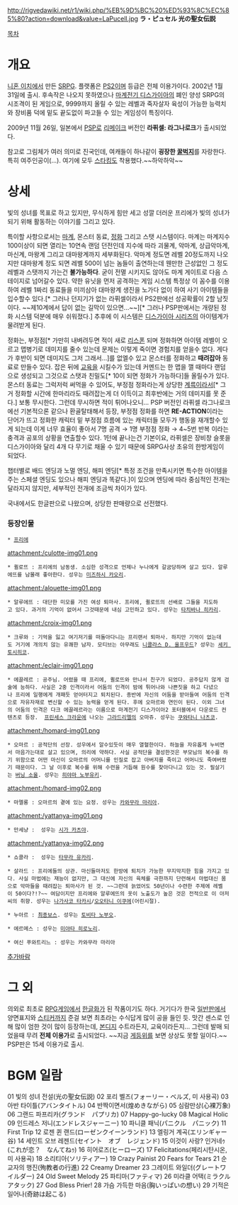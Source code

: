 http://rigvedawiki.net/r1/wiki.php/%EB%9D%BC%20%ED%93%8C%EC%85%80?action=download&value=LaPucell.jpg
'''ラ・ピュセル 光の聖女伝説'''

[[목차]]
= 개요 =
[[니혼 이치]]에서 만든 [[SRPG]]. 플랫폼은 [[PS2]]이며 등급은 전체 이용가이다. 2002년 1월 31일에 출시. 후속작은 나오지 못하였으나 [[마계전기 디스가이아]]의 폐인 양성 SRPG의 시조격이 된 게임으로, 9999까지 올릴 수 있는 레벨과 죽자살자 육성이 가능한 능력치와 장비품 덕에 밑도 끝도없이 파고들 수 있는 게임성이 특징이다. 

2009년 11월 26일, 일본에서 [[PSP]]로 [[리메이크]] 버전인 '''라퓌셀: 라그나로크'''가 출시되었다.

참고로 그림체가 여러 의미로 진국인데, 여캐들이 하나같이 '''굉장한 [[꿀벅지]]'''를 자랑한다. 특히 여주인공이(...). 여기에 모두 [[스타킹]]도 착용했다.~~하악하악~~
= 상세 =
빛의 성녀를 목표로 하고 있지만, 무식하게 힘만 세고 성깔 더러운 프리에가 빛의 성녀가 되기 위해 활동하는 이야기를 그리고 있다.

특이할 사항으로서는 [[마계]], 몬스터 동료, [[정화]] 그리고 스탯 시스템이다.
마계는 마계지수 100이상이 되면 열리는 10연속 랜덤 던전인데 지수에 따라 괴물계, 악마계, 상급악마계, 마신계, 마왕계 그리고 대마왕계까지 세부화된다. 악마계 정도면 레벨 20정도까지 나오지만 대마왕계 정도 되면 레벨 500이 넘는 놈들이 출연하는데 웬만한 근성없인 그 정도 레벨과 스탯까지 가는건 '''불가능하다'''. 굳이 전멸 시키지도 않아도 마계 게이트로 다음 스테이지로 넘어갈수 있다. 약한 유닛을 먼저 공격하는 게임 시스템 특정상 이 꼼수를 이용하여 레벨 1짜리 동료들을 미끼삼아 대마왕계 생진을 노가다 없이 하여 사기 아이템들을 입수할수 있다.[* 그러나 던지기가 없는 라퓌셀이라서 PS2판에선 성공확률이 2할 남짓이다. ~~제10계에서 답이 없는 길막이 있으면...~~][* 그러나 PSP판에서는 개량된 정화 시스템 덕분에 매우 쉬워졌다.]  추후에 이 시스템은 [[디스가이아 시리즈]]의 아이템계가 물려받게 된다.

정화는, 부정점[* 가만히 내벼려두면 적이 새로 [[리스폰]] 되며 정화하면 아이템 레벨이 오르고 맵병기로 데미지를 줄수 있는데 문제는 이렇게 죽이면 경험치를 얻을수 없다. 게다가 후반이 되면 데미지도 그저 그래서...]를 없엘수 있고 몬스터를 정화하고 '''때려잡아''' 동료로 만들수 있다. 잡은 뒤에 [[교육]]을 시킬수가 있는데 커멘드는 한 맵을 깰 때마다 랜덤으로 생성되고 그것으로 스탯과 친밀도[* 10이 되면 정화가 가능하다]들 올릴수가 있다. 몬스터 동료는 그럭저럭 써먹을 수 있어도, 부정점 정화라는게 상당한 [[계륵]]이라서[* 그거 정화할 시간에 한마리라도 때려잡는게 더 이득이고 최후반에는 거의 데미지를 못 준다.] 보통 무시한다. 그런데 무시하면 적이 튀어나오니... PSP 버전인 라퓌셀 라그나로크에선 기본적으론 같으나 환골탈태해서 등장, 부정점 정화를 하면 '''RE-ACTION'''이라는 단어가 뜨고 정화한 캐릭터 밑 부정점 흐름에 있는 캐릭터들 모두가 행동을 재개할수 있게 되는데 이게 너무 효율이 좋아서 7명 공격 → 1명 부정점 정화 → 4~5번 반복 이라는 충격과 공포의 상황을 연출할수 있다. 1턴에 끝나는건 기본이요, 라퓌셀은 장비창 슬롯을 디스가이아와 달리 4개 다 무기로 채울 수 있기 때문에 SRPG사상 초유의 한방게임이 되었다.

챕터별로 배드 엔딩과 노멀 엔딩, 해피 엔딩[* 특정 조건을 만족시키면 특수한 아이템을 주는 스페셜 엔딩도 있으나 해피 엔딩과 똑같다.]이 있으며 엔딩에 따라 중심적인 전개는 달라지지 않지만, 세부적인 전개에 조금씩 차이가 있다.

국내에서도 한글판으로 나왔으며, 상당한 판매량으로 선전했다.

=== 등장인물 ===
 * [[프리에]]

attachment:/culotte-img01.png
 * 퀼로뜨 : 프리에의 남동생. 소심한 성격으로 언제나 누나에게 갈굼당하며 살고 있다. 알루에뜨를 남몰래 좋아한다. 성우는 [[미즈하시 카오리]].

attachment:/alouette-img01.png
 * 알루에뜨 : 대단한 미모를 가진 여성 퇴마사. 프리에, 퀼로뜨의 선배로 그들을 지도하고 있다. 과거의 기억이 없어서 그것때문에 내심 고민하고 있다. 성우는 [[타치바나 히카리]].

attachment:/croix-img01.png
 * 크루와 : 기억을 잃고 여기저기를 떠돌아다니는 프리랜서 퇴마사. 하지만 기억이 없는데도 거기에 개의치 않는 유쾌한 남자. 모티브는 아무래도 [[니콜라스 D. 울프우드]]? 성우는 [[세키 토시히코]].

attachment:/eclair-img01.png
 * 에끌레르 : 공주님. 어렸을 때 프리에, 퀼로뜨와 만나서 친구가 되었다. 공주답지 않게 검술에 능하다. 사실은 2중 인격이라서 어둠의 인격이 밤에 튀어나와 나쁜짓을 하고 다녔으나 프리에 일행에게 개패듯 얻어터지고 퇴치된다. 종반에 자신의 어둠을 받아들여 어둠의 인격으로 자유자재로 변신할 수 있는 능력을 얻게 된다. 후에 오마르와 연인이 된다. 이외 그녀의 어둠의 인격은 다크 에끌레르라는 이름으로 마계전기 디스가이아2 포터블에서 다운로드 컨텐츠로 등장.  [[프린세스 크라운]]에 나오는 [[그라드리엘]]의 오마쥬. 성우는 [[쿠와타니 나츠코]].

attachment:/homard-img01.png
 * 오마르 : 공적단의 선장. 성우에서 알수있듯이 매우 열혈한이다. 하늘을 자유롭게 누비면서 마음가는대로 살고 있으며, 의리에 약하다. 사실 공적단을 결성한것은 부모님의 복수를 하기 위함으로 어떤 마신이 오마르의 어머니를 인질로 잡고 아버지를 죽이고 어머니도 죽여버렸기 때문이다. 그 날 이후로 복수를 위해 수련을 거듭해 원수를 찾아다니고 있는 것. 필살기는 [[버닝 소울]]. 성우는 [[히야마 노부유키]].

attachment:/homard-img02.png
 * 마멜롱 : 오마르의 곁에 있는 요정. 성우는 [[카와무라 마리아]].

attachment:/yattanya-img01.png
 * 만세냥 :  성우는 [[시가 카츠야]].

attachment:/yattanya-img02.png
 * 쇼콜라 :  성우는 [[타무라 유카리]].

 * 살라드 : 프리에들의 상관. 마신들마저도 한방에 퇴치가 가능한 무지막지한 힘을 가지고 있다. 사실 마법에는 재능이 없지만, 그 대신에 자신의 육체를 극한까지 단련해서 마법대신 몸으로 악마들을 때려잡는 퇴마사가 된 것. ~~그런데 늙었어도 50년이나 수련한 주제에 레벨이 50이다?!?~~ 여담이지만 프리에와 알루에뜨의 옷이 노출도가 높은 것은 전적으로 이 아저씨의 취향. 성우는 [[나가사코 타카시]]/[[오오타니 이쿠에]](어린시절).

 * 누아르 : [[최종보스]]. 성우는 [[토비타 노부오]].

 * 에르메스 : 성우는 [[미야타 히로노리]].

 * 여신 푸와트리느 : 성우는 카와무라 마리아

[[추가바람]]
= 그 외 =
의외로 최초로 [[RPG]]게임에서 [[한글화]]가 된 작품이기도 하다. 거기다가 한국 [[일반판]]에서 양면표지와 [[스티커]]까지 준걸 보면 최초라는 수식답게 많이 공을 들인 듯.
맛간 센스로 인해 많이 엄한 것이 많이 등장하는데, [[본디지]] 수트라든지, 교육이라든지... 그런데 발매 되었을때 무려 '''전체 이용가'''로 출시되었다. ~~지금 [[게등위]]를 보면 상상도 못할 일이다.~~ PSP판은 15세 이용가로 출시.

= BGM 일람 =
01 빛의 성녀 전설(光の聖女伝説)
02 포리 벨즈(フォーリー・ベルズ, 미 사용곡)
03 아반 타이틀(アバンタイトル)
04 반짝이면서(煌めきながら)
05 심람만상(心裸万象)
06 그랜드 파프리카(グランド　パプリカ)
07 Happy-go-lucky
08 Magical Holic
09 인드레스 저니(エンドレスジャーニー)
10 파니클 패닉(パニクル　パニック)
11 First Trip
12 로젠 퀸 랜드(ローゼンクイーンランド)
13 엘링거 계곡(エリンギャー谷)
14 세인트 오브 레젠드(セイント　オブ　レジェンド)
15 이것이 사랑? 인거네ｩ(これが恋？　なんてねｩ)
16 히어로즈(ヒーローズ)
17 Felicitations(페리시탄시온, 미 사용곡)
18 소리티아(ソリティアー)
19 Crazy Painist
20 Fears for Tears
21 순교자의 행진(殉教者の行進)
22 Creamy Dreamer
23 그레이트 와일더(グレートワイルダー)
24 Old Sweet Melody
25 파티마(ファティマ)
26 미라클 어택(ミラクルアタック)
27 God Bless Prier!
28 가슴 가득한 마음(胸いっぱいの想い)
29 기적은 일어나(奇跡は起こる) 
